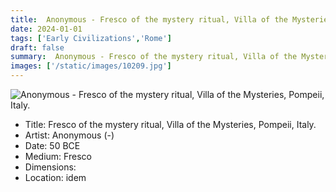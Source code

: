 ```yaml
---
title:  Anonymous - Fresco of the mystery ritual, Villa of the Mysteries, Pompeii, Italy.
date: 2024-01-01
tags: ['Early Civilizations','Rome']
draft: false
summary:  Anonymous - Fresco of the mystery ritual, Villa of the Mysteries, Pompeii, Italy.
images: ['/static/images/10209.jpg']
---
```


![ Anonymous - Fresco of the mystery ritual, Villa of the Mysteries, Pompeii, Italy.](/static/images/10209.jpg)

* Title: Fresco of the mystery ritual, Villa of the Mysteries, Pompeii, Italy.
* Artist:  Anonymous (-)
* Date: 50 BCE
* Medium: Fresco
* Dimensions: 
* Location: idem


